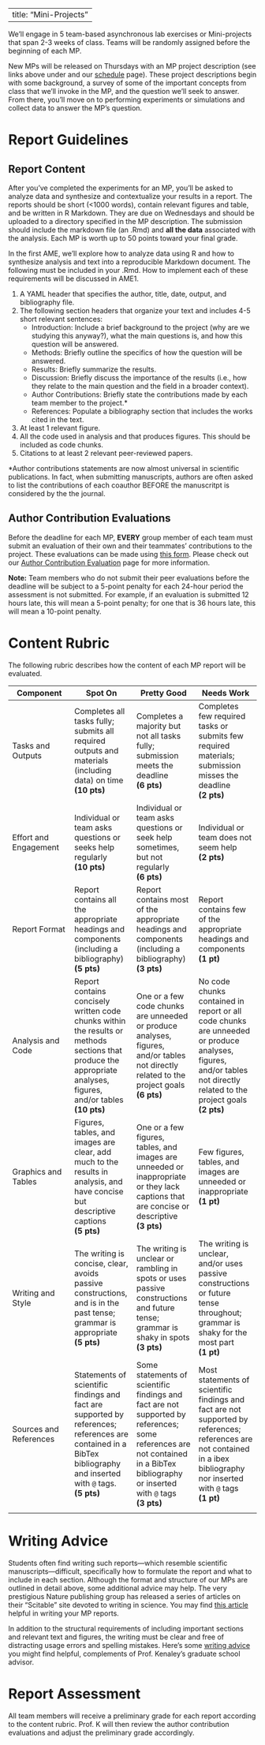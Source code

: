 
---
title: "Mini-Projects"
---

We'll engage in 5 team-based asynchronous lab exercises or Mini-projects that span 2-3 weeks of class. Teams will be randomly assigned before the beginning of each MP.

New MPs will be released on Thursdays with an MP project description (see links above under and our [schedule](schedule.html) page). These project descriptions begin with some background, a survey of some of the important concepts from class that we'll invoke in the MP, and the question we'll seek to answer. From there, you'll move on to performing experiments or simulations and collect data to answer the MP's question.


# Report Guidelines

## Report Content

After you've completed the experiments for an MP, you'll be asked to analyze data and synthesize and contextualize your results in a report. The reports should be short (<1000 words), contain relevant figures and table, and be written in R Markdown. They are due on Wednesdays and should be uploaded to a directory specified in the MP description. The submission should include the markdown file (an .Rmd) and **all the data** associated with the analysis. Each MP is worth up to 50 points toward your final grade.

In the first AME, we'll explore how to analyze data using R and how to synthesize analysis and text into a reproducible Markdown document. The following must be included in your .Rmd. How to implement each of these requirements will be discussed in AME1. 

  1. A YAML header that specifies the author, title, date, output, and bibliography file. 
  2. The following section headers that organize your text and includes 4-5 short relevant sentences:
      + Introduction: Include a brief background to the project (why are we studying this anyway?), what the main questions is, and how this question will be answered.
      + Methods: Briefly outline the specifics of how the question will be answered.
      + Results: Briefly summarize the results.
      + Discussion: Briefly discuss the importance of the results (i.e., how they relate to the main question and the field in a broader context).
      + Author Contributions: Briefly state the contributions made by each team member to the project.*
      + References: Populate a bibliography section that includes the works cited in the text.
  3. At least 1 relevant figure.
  4. All the code used in analysis and that produces figures. This should be included as code chunks.
  5. Citations to at least 2 relevant peer-reviewed papers.
  
*Author contributions statements are now almost universal in scientific publications. In fact, when submitting manuscripts, authors are often asked to list the contributions of each coauthor BEFORE the manuscritpt is considered by the the journal.

## Author Contribution Evaluations

Before the deadline for each MP, **EVERY** group member of each team must submit an evaluation of their own and their teammates' contributions to the project. These evaluations can be made using [this form](https://forms.gle/1CMXtch2feruGxoX9). Please check out our [Author Contribution Evaluation](author_contributions.html) page for more information.

**Note:** Team members who do not submit their peer evaluations before the deadline will be subject to a 5-point penalty for each 24-hour period the assessment is not submitted. For example, if an evaluation is submitted 12 hours late, this will mean a 5-point penalty; for one that is 36 hours late, this will mean a 10-point penalty.

# Content Rubric

The following rubric describes how the content of each MP report will be evaluated. 

 |Component| **Spot On** |  **Pretty Good** | **Needs Work**  
|--------|-------- |-------- |--------
| Tasks and Outputs | Completes all tasks fully; submits all required outputs and materials (including data) on time  <br>**(10 pts)** | Completes a majority but not all tasks fully; submission meets the deadline  <br>**(6 pts)** | Completes few required tasks or submits few required materials; submission misses the deadline <br>**(2 pts)**
| Effort and Engagement | Individual or team asks questions or seeks help regularly <br>**(10 pts)**|  Individual or team asks questions or seek help sometimes, but not regularly <br>**(6 pts)**  |  Individual or team does not seem help <br>**(2 pts)**
| Report Format | Report contains all the appropriate headings and components (including a bibliography) <br>**(5 pts)**|  Report contains most of the appropriate headings and components (including a bibliography) <br>**(3 pts)** |  Report contains few of the appropriate headings and components <br>**(1 pt)**
| Analysis and Code | Report contains concisely written code chunks within the results or methods sections that produce the appropriate analyses, figures, and/or tables <br>**(10 pts)**|  One or a few code chunks are unneeded or produce analyses, figures, and/or tables not directly related to the project goals <br>**(6 pts)**| No code chunks contained in report or all code chunks are unneeded or produce analyses, figures, and/or tables not directly related to the project goals <br>**(2 pts)** 
| Graphics and Tables | Figures, tables, and images are clear, add much to the results in analysis, and have concise but descriptive captions <br>**(5 pts)**|   One or a few figures, tables, and images are unneeded or inappropriate or they lack captions that are concise or descriptive  <br>**(3 pts)**|  Few figures, tables, and images are unneeded or inappropriate <br>**(1 pt)**
| Writing and Style | The writing is concise, clear, avoids passive constructions, and is in the past tense; grammar is appropriate <br>**(5 pts)**|   The writing is unclear or rambling in spots or uses passive constructions and future tense; grammar is shaky in spots <br>**(3 pts)** |   The writing is unclear, and/or uses passive constructions or future tense throughout; grammar is shaky for the most part <br>**(1 pt)**
| Sources and References | Statements of scientific findings and fact are supported by references; references are contained in a BibTex bibliography and inserted with `@` tags.  <br>**(5 pts)**| Some statements of scientific findings and fact are not supported by references; some references are not contained in a BibTex bibliography or inserted with `@` tags <br>**(3 pts)** |   Most statements of scientific findings and fact are not supported by references; references are not contained in a ibex bibliography nor inserted with `@` tags <br>**(1 pt)**
||||

# Writing Advice

Students often find writing such reports---which resemble scientific manuscripts---difficult, specifically how to formulate the report and what to include in each section. Although the format and structure of our MPs are outlined in detail above, some additional advice may help. The very prestigious Nature publishing group has released a series of articles on their "Scitable" site devoted to writing in science. You may find [this article](https://www.nature.com/scitable/ebooks/english-communication-for-scientists-14053993/118519636#bookContentViewAreaDivID) helpful in writing your MP reports.

In addition to the structural requirements of including important sections and relevant text and figures, the writing must be clear and free of distracting usage errors and spelling mistakes. Here's some [writing advice](Common_mistakes.pdf) you might find helpful, complements of Prof. Kenaley's graduate school advisor.

# Report Assessment

All team members will receive a preliminary grade for each report according to the content rubric. Prof. K will then review the author contribution evaluations and adjust the preliminary grade accordingly. 
